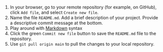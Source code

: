1. In your browser, go to your remote repository (for example, on GitHub), click `Add file`, and select `Create new file`.
1. Name the file `README.md`.
Add a brief description of your project.
Provide a descriptive commit message at the bottom.
1. Play around with [Markdown](https://www.markdownguide.org/) syntax
1. Click the green `Commit new file` button to save the `README.md` file to the repository.
1. Use `git pull origin main` to pull the changes to your local repository.